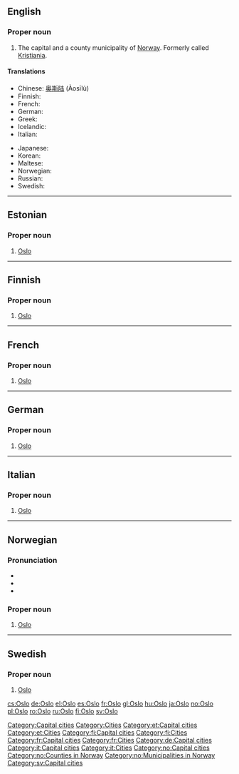 ==English==
{{wikipedia}}

===Proper noun===
{{en-proper noun}}

# The capital and a county municipality of [[Norway]].  Formerly called [[Kristiania]].

====Translations====
{{trans-top|the capital and a county municipality of Norway}}
* Chinese: [[奥斯陆]] (Àosīlù)
* Finnish: {{t+|fi|Oslo}}
* French: {{t+|fr|Oslo|f}}
* German: {{t+|de|Oslo|n}}
* Greek: {{t+|el|Όσλο|tr=Óslo|sc=Grek}}
* Icelandic: {{t-|is|Ósló|f}}
* Italian: {{t-|it|Oslo|f}}
{{trans-mid}}
* Japanese: {{t|ja|オスロ|tr=Osuro|sc=Jpan}}
* Korean: {{t-|ko|오슬로|tr=Oseullo|sc=Hang}}
* Maltese: {{t-|mt|Oslo|xs=Maltese}}
* Norwegian: {{t+|no|Oslo}}
* Russian: {{t|ru|Осло|tr=Óslo|sc=Cyrl}}
* Swedish: {{t+|sv|Oslo}}
{{trans-bottom}}

[[Category:Capital cities]]
[[Category:Cities]]

----

==Estonian==

===Proper noun===
{{infl|et|proper noun}}

# [[#English|Oslo]]

[[Category:et:Capital cities]]
[[Category:et:Cities]]

----

==Finnish==

===Proper noun===
{{infl|fi|proper noun}}

# [[#English|Oslo]]

[[Category:fi:Capital cities]]
[[Category:fi:Cities]]

----

==French==

===Proper noun===
{{infl|fr|proper noun|g=f}}

# [[#English|Oslo]]

[[Category:fr:Capital cities]]
[[Category:fr:Cities]]

----

==German==

===Proper noun===
{{infl|de|proper noun|g=n}}

# [[#English|Oslo]]

[[Category:de:Capital cities]]

----

==Italian==

===Proper noun===
{{infl|it|proper noun|g=f}}

# [[#English|Oslo]]

[[Category:it:Capital cities]]
[[Category:it:Cities]]

----

==Norwegian==
{{wikipedia|lang=no}}

===Pronunciation===
* {{IPA|/uʃlu/}}
* {{IPA|/uslu/}}
*{{audio|Oslo.ogg|Audio}}

===Proper noun===
{{infl|no|proper noun}}

# [[#English|Oslo]]

[[Category:no:Capital cities]]
[[Category:no:Counties in Norway]]
[[Category:no:Municipalities in Norway]]

----

==Swedish==

===Proper noun===
{{infl|sv|proper noun}}

# [[#English|Oslo]]

[[Category:sv:Capital cities]]

[[cs:Oslo]]
[[de:Oslo]]
[[el:Oslo]]
[[es:Oslo]]
[[fr:Oslo]]
[[gl:Oslo]]
[[hu:Oslo]]
[[ja:Oslo]]
[[no:Oslo]]
[[pl:Oslo]]
[[ro:Oslo]]
[[ru:Oslo]]
[[fi:Oslo]]
[[sv:Oslo]]